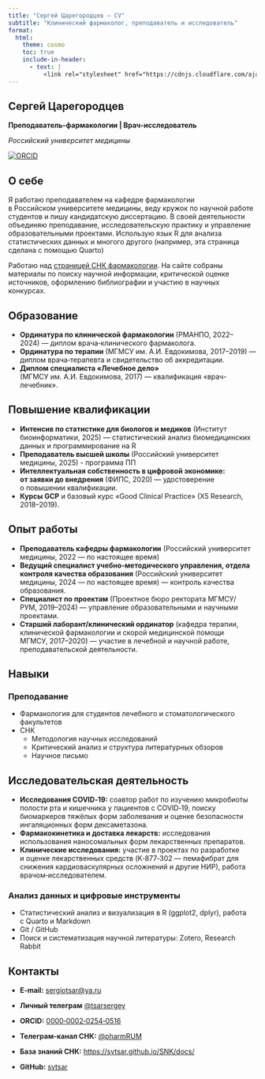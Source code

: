 ```yaml
---
title: "Сергей Царегородцев – CV"
subtitle: "Клинический фармаколог, преподаватель и исследователь"
format:
  html:
    theme: cosmo
    toc: true
    include-in-header:
      - text: |
          <link rel="stylesheet" href="https://cdnjs.cloudflare.com/ajax/libs/font-awesome/6.4.0/css/all.min.css">
---
```


:::: hero-section
# Сергей Царегородцев

**Преподаватель-фармакологии \| Врач-исследователь**

*Российский университет медицины*

::: social-links
[![ORCID](https://img.shields.io/badge/ORCID-0000--0002--0254--0516-green?style=flat-square&logo=orcid)](https://orcid.org/0000-0002-0254-0516) 
:::
::::

## О себе

Я работаю преподавателем на кафедре фармакологии в Российском университете медицины, веду кружок по научной работе студентов и пишу кандидатскую диссертацию. В своей деятельности объединяю преподавание, исследовательскую практику и управление образовательными проектами. Использую язык R для анализа статистических данных и многого другого (например, эта страница сделана с помощью Quarto)

::: {.callout-note icon="false"}
Работаю над [страницей СНК фармакологии](https://svtsar.github.io/SNK/docs/). На сайте собраны материалы по поиску научной информации, критической оценке источников, оформлению библиографии и участию в научных конкурсах.
:::

## Образование

-   **Ординатура по клинической фармакологии** (РМАНПО, 2022–2024) — диплом врача‑клинического фармаколога.
-   **Ординатура по терапии** (МГМСУ им. А.И. Евдокимова, 2017–2019) — диплом врача‑терапевта и свидетельство об аккредитации.
-   **Диплом специалиста «Лечебное дело»** (МГМСУ им. А.И. Евдокимова, 2017) — квалификация «врач-лечебник».

## Повышение квалификации

-   **Интенсив по статистике для биологов и медиков** (Институт биоинформатики, 2025) — статистический анализ биомедицинских данных и программирование на R
-   **Преподаватель высшей школы** (Российский университет медицины, 2025) - программа ПП
-   **Интеллектуальная собственность в цифровой экономике: от заявки до внедрения** (ФИПС, 2020) — удостоверение о повышении квалификации.
-   **Курсы GCP** и базовый курс «Good Clinical Practice» (X5 Research, 2018–2019).

## Опыт работы

-   **Преподаватель кафедры фармакологии** (Российский университет медицины, 2022 — по настоящее время) 
-   **Ведущий специалист учебно‑методического управления, отдела контроля качества образования** (Российский университет медицины, 2024 — по настоящее время) — контроль качества образования.
-   **Специалист по проектам** (Проектное бюро ректората МГМСУ/РУМ, 2019–2024) — управление образовательными и научными проектами.
-   **Старший лаборант/клинический ординатор** (кафедра терапии, клинической фармакологии и скорой медицинской помощи МГМСУ, 2017–2020) — участие в лечебной и научной работе, преподавательской деятельности.

## Навыки

::: panel-tabset
### Преподавание

-   Фармакология для студентов лечебного и стоматологического факультетов
-   СНК
    -   Методология научных исследований
    -   Критический анализ и структура литературных обзоров
    -   Научное письмо

## Исследовательская деятельность

-   **Исследования COVID‑19:** соавтор работ по изучению микробиоты полости рта и кишечника у пациентов с COVID‑19, поиску биомаркеров тяжёлых форм заболевания и оценке безопасности ингаляционных форм дексаметазона.
-   **Фармакокинетика и доставка лекарств:** исследования использования наносомальных форм лекарственных препаратов.
-   **Клинические исследования:** участие в проектах по разработке и оценке лекарственных средств (K‑877‑302 — пемафибрат для снижения кардиоваскулярных осложнений и другие НИР), работа врачом‑исследователем.

### Анализ данных и цифровые инструменты

-   Статистический анализ и визуализация в R (ggplot2, dplyr), работа с Quarto и Markdown
-   Git / GitHub
-   Поиск и систематизация научной литературы: Zotero, Research Rabbit
:::

## Контакты

-   **E‑mail:** [sergiotsar\@ya.ru](mailto:sergiotsar@ya.ru)

-   **Личный телеграм** [\@tsarsergey](https://t.me/tsarsergey)

-   **ORCID:** [0000‑0002‑0254‑0516](https://orcid.org/0000-0002-0254-0516)

-   **Телеграм‑канал СНК:** [\@pharmRUM](https://t.me/pharmRUM)

-   **База знаний СНК:** <https://svtsar.github.io/SNK/docs/>

-   **GitHub:** [svtsar](https://github.com/svtsar)

##